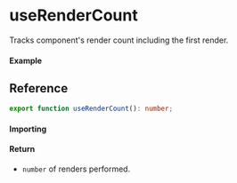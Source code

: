 
<Meta title="State/useRenderCount" component={Example}/>

# useRenderCount

Tracks component's render count including the first render.

#### Example

<Canvas>
    <Story story={Example} inline/>
</Canvas>

## Reference

```ts
export function useRenderCount(): number;
```

#### Importing

<ImportPath/>

#### Return

- `number` of renders performed.
